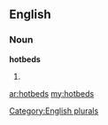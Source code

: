 ==English==

===Noun===
'''hotbeds'''

# {{plural of|[[hotbed]]}}

[[Category:English plurals]]

[[ar:hotbeds]]
[[my:hotbeds]]